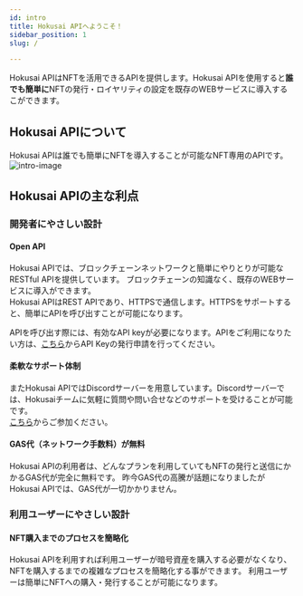 ```yaml
---
id: intro
title: Hokusai APIへようこそ！
sidebar_position: 1
slug: /

---
```

Hokusai APIはNFTを活用できるAPIを提供します。Hokusai APIを使用すると**誰でも簡単に**NFTの発行・ロイヤリティの設定を既存のWEBサービスに導入するこができます。
## Hokusai APIについて
  
Hokusai APIは誰でも簡単にNFTを導入することが可能なNFT専用のAPIです。
![intro-image](../assets/intro-image.png)   
## Hokusai APIの主な利点
### 開発者にやさしい設計
#### Open API
Hokusai APIでは、ブロックチェーンネットワークと簡単にやりとりが可能なRESTful APIを提供しています。
ブロックチェーンの知識なく、既存のWEBサービスに導入ができます。  
Hokusai APIはREST APIであり、HTTPSで通信します。HTTPSをサポートすると、簡単にAPIを呼び出すことが可能になります。

APIを呼び出す際には、有効なAPI keyが必要になります。APIをご利用になりたい方は、[こちら](https://hokusai.app/pre-register)からAPI Keyの発行申請を行ってください。

#### 柔軟なサポート体制
またHokusai APIではDiscordサーバーを用意しています。Discordサーバーでは、Hokusaiチームに気軽に質問や問い合せなどのサポートを受けることが可能です。  
[こちら](https://discord.gg/34fmuE25G2)からご参加ください。

#### GAS代（ネットワーク手数料）が無料
Hokusai APIの利用者は、どんなプランを利用していてもNFTの発行と送信にかかるGAS代が完全に無料です。
昨今GAS代の高騰が話題になりましたがHokusai APIでは、GAS代が一切かかりません。


### 利用ユーザーにやさしい設計
#### NFT購入までのプロセスを簡略化
Hokusai APIを利用すれば利用ユーザーが暗号資産を購入する必要がなくなり、NFTを購入するまでの複雑なプロセスを簡略化する事ができます。
利用ユーザーは簡単にNFTへの購入・発行することが可能になります。

